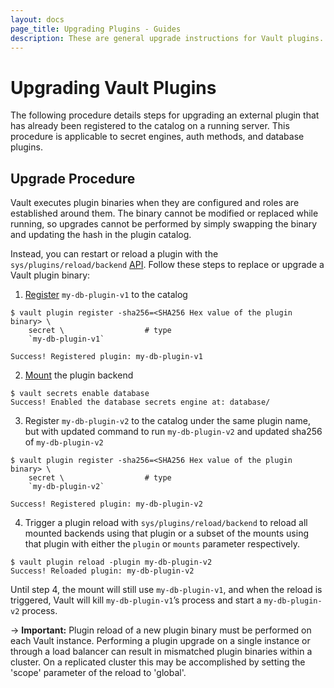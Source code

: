 ```yaml
---
layout: docs
page_title: Upgrading Plugins - Guides
description: These are general upgrade instructions for Vault plugins.
---
```


# Upgrading Vault Plugins

The following procedure details steps for upgrading an external plugin that has
already been registered to the catalog on a running server. This procedure is
applicable to secret engines, auth methods, and database plugins.

## Upgrade Procedure

Vault executes plugin binaries when they are configured and roles are established
around them. The binary cannot be modified or replaced while running, so
upgrades cannot be performed by simply swapping the binary and updating the hash
in the plugin catalog.

Instead, you can restart or reload a plugin with the
`sys/plugins/reload/backend` [API][plugin_reload_api]. Follow these steps to
replace or upgrade a Vault plugin binary:

1. [Register][plugin_registration] `my-db-plugin-v1` to the catalog

```shell-session
$ vault plugin register -sha256=<SHA256 Hex value of the plugin binary> \
    secret \                  # type
    `my-db-plugin-v1`

Success! Registered plugin: my-db-plugin-v1
```

2. [Mount][plugin_management] the plugin backend

```shell-session
$ vault secrets enable database
Success! Enabled the database secrets engine at: database/
```

3. Register `my-db-plugin-v2` to the catalog under the same plugin name, but with
   updated command to run `my-db-plugin-v2` and updated sha256 of `my-db-plugin-v2`

```shell-session
$ vault plugin register -sha256=<SHA256 Hex value of the plugin binary> \
    secret \                  # type
    `my-db-plugin-v2`

Success! Registered plugin: my-db-plugin-v2
```

4. Trigger a plugin reload with `sys/plugins/reload/backend` to reload all
   mounted backends using that plugin or a subset of the mounts using that plugin
   with either the `plugin` or `mounts` parameter respectively.

```shell-session
$ vault plugin reload -plugin my-db-plugin-v2
Success! Reloaded plugin: my-db-plugin-v2
```

Until step 4, the mount will still use `my-db-plugin-v1`, and when the reload is
triggered, Vault will kill `my-db-plugin-v1`’s process and start a `my-db-plugin-v2`
process.

-> **Important:** Plugin reload of a new plugin binary must be
performed on each Vault instance. Performing a plugin upgrade on a single
instance or through a load balancer can result in mismatched
plugin binaries within a cluster. On a replicated cluster this may be accomplished
by setting the 'scope' parameter of the reload to 'global'.

[plugin_reload_api]: /api-docs/system/plugins-reload-backend
[plugin_registration]: /docs/plugins/plugin-architecture#plugin-registration
[plugin_management]: /docs/plugins/plugin-management#enabling-disabling-external-plugins
